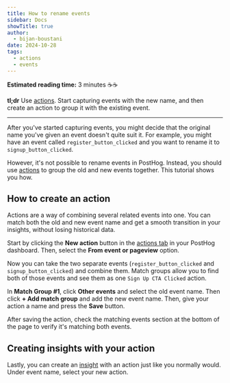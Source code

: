 ```yaml
---
title: How to rename events
sidebar: Docs
showTitle: true
author:
  - bijan-boustani
date: 2024-10-28
tags:
  - actions
  - events
---
```


**Estimated reading time:** 3 minutes ☕☕

**tl;dr** Use [actions](/docs/data/actions). Start capturing events with the new name, and then create an action to group it with the existing event.

---

After you've started capturing events, you might decide that the original name you've given an event doesn't quite suit it. For example, you might have an event called `register_button_clicked` and you want to rename it to `signup_button_clicked`.

However, it's not possible to rename events in PostHog. Instead, you should use [actions](/docs/data/actions) to group the old and new events together. This tutorial shows you how.

## How to create an action

Actions are a way of combining several related events into one. You can match both the old and new event name and get a smooth transition in your insights, without losing historical data.

Start by clicking the **New action** button in the [actions tab](https://us.posthog.com/data-management/actions) in your PostHog dashboard. Then, select the **From event or pageview** option.

<ProductScreenshot
    imageLight="https://res.cloudinary.com/dmukukwp6/image/upload/create_first_action_light_63d4f8aa42.png"
    imageDark="https://res.cloudinary.com/dmukukwp6/image/upload/create_first_action_dark_bb2ec7a894.png"
    alt="Create an action"
    classes="rounded"
/>

Now you can take the two separate events (`register_button_clicked` and `signup_button_clicked`) and combine them. Match groups allow you to find both of those events and see them as one `Sign Up CTA Clicked` action.

In **Match Group #1**, click **Other events** and select the old event name. Then click **+ Add match group** and add the new event name. Then, give your action a name and press the **Save** button.

<ProductVideo
    videoLight="https://res.cloudinary.com/dmukukwp6/video/upload/action_match_groups_light_c1aeb1f8a4.mp4"
    videoDark="https://res.cloudinary.com/dmukukwp6/video/upload/action_match_groups_dark_a990b24407.mp4"
    alt="Create action page with match groups"
    classes="rounded"
/>

After saving the action, check the matching events section at the bottom of the page to verify it's matching both events.

<ProductScreenshot
    imageLight="https://res.cloudinary.com/dmukukwp6/image/upload/matching_events_light_7e62c3b84a.png"
    imageDark="https://res.cloudinary.com/dmukukwp6/image/upload/matching_events_dark_0061946f67.png"
    alt="View matching events"
    classes="rounded"
/>

## Creating insights with your action

Lastly, you can create an [insight](/docs/product-analytics/insights) with an action just like you normally would. Under event name, select your new action.

<ProductScreenshot
    imageLight="https://res.cloudinary.com/dmukukwp6/image/upload/action_insight_light_2516295bc0.png"
    imageDark="https://res.cloudinary.com/dmukukwp6/image/upload/action_insight_dark_56d659f545.png"
    alt="Create an insight with an action"
    classes="rounded"
/>
